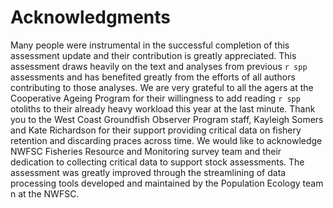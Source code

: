 # Acknowledgments
Many people were instrumental in the successful completion of this assessment update and their contribution is greatly appreciated.  This assessment draws heavily on the text and analyses from previous `r spp` assessments and has benefited greatly from the efforts of all authors contributing to those analyses. We are very grateful to all the agers at the Cooperative Ageing Program for their willingness to add reading `r spp` otoliths to their already heavy workload this year at the last minute. Thank you to the West Coast Groundfish Observer Program staff, Kayleigh Somers and Kate Richardson for their support providing critical data on fishery retention and discarding praces across time. We would like to acknowledge NWFSC Fisheries Resource and Monitoring survey team and their dedication to collecting critical data to support stock assessments.  The assessment was greatly improved through the streamlining of data processing tools developed and maintained by the Population Ecology team n at the NWFSC.

